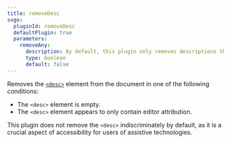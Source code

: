 ```yaml
---
title: removeDesc
svgo:
  pluginId: removeDesc
  defaultPlugin: true
  parameters:
    removeAny:
      description: By default, this plugin only removes descriptions that are either empty or contain editor attribution. Enabling this removes the `<desc>` element indiscriminately.
      type: boolean
      default: false
---
```


Removes the [`<desc>`](https://developer.mozilla.org/en-US/docs/Web/SVG/Element/desc) element from the document in one of the following conditions:

- The `<desc>` element is empty.
- The `<desc>` element appears to only contain editor attribution.

This plugin does not remove the `<desc>` indiscriminately by default, as it is a crucial aspect of accessibility for users of assistive technologies.
